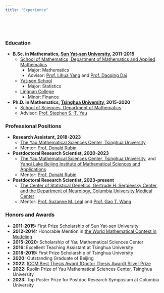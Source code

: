 ```yaml
---
title: "Experience"
---
```


<br><br>

### Education

- **B.Sc. in Mathematics, [Sun Yat-sen University](https://www.sysu.edu.cn/sysuen/index.htm), 2011-2015**
  - [School of Mathematics, Department of Mathematics and Applied Mathematics](https://math.sysu.edu.cn/page/25)
    - Major: Mathematics
    - Advisor: [Prof. Lihua Yang](https://math.sysu.edu.cn/teacher/634) and [Prof. Daoqing Dai](https://scholar.google.com/citations?user=wghJ4rkAAAAJ&hl=zh-CN)
  - [Yat-sen School](https://baike.baidu.com/item/中山大学逸仙学院/56627027)
    - Major: Statistics
  - [Lingnan College](https://lingnan.sysu.edu.cn/en)
    - Minor: Finance
- **Ph.D. in Mathematics, [Tsinghua University](https://www.tsinghua.edu.cn/en/), 2015-2020**
  - [School of Sciences, Department of Mathematics](https://www.math.tsinghua.edu.cn/#)
  - Advisor: [Prof. Stephen S.-T. Yau](http://homepages.math.uic.edu/~yau/)

### Professional Positions

- **Research Assistant, 2018-2023**
  - [The Yau Mathematical Sciences Center, Tsinghua University](https://ymsc.tsinghua.edu.cn/en/)
  - Mentor: [Prof. Donald Rubin](https://statistics.fas.harvard.edu/people/donald-b-rubin)
- **Postdoctoral Research Scientist, 2020-2023**
  - [The Yau Mathematical Sciences Center, Tsinghua University](https://ymsc.tsinghua.edu.cn/en/), and [Yanqi Lake Beijing Institute of Mathematical Sciences and Applications](https://www.bimsa.cn)
  - Mentor: [Prof. Donald Rubin](https://statistics.fas.harvard.edu/people/donald-b-rubin)
- **Postdoctoral Research Scientist, 2023-present**
  - [The Center of Statistical Genetics, Gertrude H. Sergievsky Center, and the Department of Neurology, Columbia University Medical Center](https://www.neurology.columbia.edu/research/research-centers-and-programs/center-statistical-genetics)
  - Mentor: [Prof. Suzanne M. Leal](https://www.neurology.columbia.edu/profile/suzanne-m-leal-phd) and [Prof. Gao T. Wang](https://www.tigerwang.org)

### Honors and Awards

- **2011-2015:** First Prize Scholarship of Sun Yat-sen University
- **2012-2014:** Honorable Mention in [the World Mathematical Contest in Modeling](https://www.comap.com/contests/mcm-icm)
- **2015-2020:** Scholarship of Yau Mathematical Sciences Center
- **2016:** Excellent Teaching Assistant at Tsinghua University
- **2018-2019:** First Prize Scholarship of Tsinghua University
- **2020:** Outstanding Graduate of Beijing
- **2022:** [ICCM Best Thesis Award (Doctor Thesis Award) Silver Prize](http://www.yau-bta.com/en/show-86-37.html)
- **2022:** Ruolin Prize of Yau Mathematical Sciences Center, Tsinghua University
- **2023:** Top Poster Prize for Postdoc Research Symposium at Columbia University
